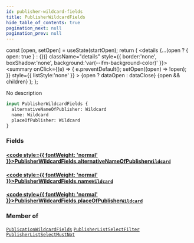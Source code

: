 ```yaml
---
id: publisher-wildcard-fields
title: PublisherWildcardFields
hide_table_of_contents: true
pagination_next: null
pagination_prev: null
---
```







  const [open, setOpen] = useState(startOpen);
  return (
    <details {...(open ? { open: true } : {})} className="details" style={{ border:'none', boxShadow:'none', background:'var(--ifm-background-color)' }}>
      <summary
        onClick={(e) => {
          e.preventDefault();
          setOpen((open) => !open);
        }}
        style={{ listStyle:'none' }}
      >
      {open ? dataOpen : dataClose}
      </summary>
      {open && children}
    </details>
  );
};




No description


```graphql
input PublisherWildcardFields {
  alternativeNameOfPublisher: Wildcard
  name: Wildcard
  placeOfPublisher: Wildcard
}
```




### Fields

#### [<code style={{ fontWeight: 'normal' }}>PublisherWildcardFields.<b>alternativeNameOfPublisher</b></code>](#)<Bullet />[`Wildcard`](/cris/inputs/wildcard) <Badge class="secondary" text="input"/>
> 
> 

#### [<code style={{ fontWeight: 'normal' }}>PublisherWildcardFields.<b>name</b></code>](#)<Bullet />[`Wildcard`](/cris/inputs/wildcard) <Badge class="secondary" text="input"/>
> 
> 

#### [<code style={{ fontWeight: 'normal' }}>PublisherWildcardFields.<b>placeOfPublisher</b></code>](#)<Bullet />[`Wildcard`](/cris/inputs/wildcard) <Badge class="secondary" text="input"/>
> 
> 



### Member of

[`PublicationWildcardFields`](/cris/inputs/publication-wildcard-fields)  <Badge class="secondary" text="input"/><Bullet />[`PublisherListSelectFilter`](/cris/inputs/publisher-list-select-filter)  <Badge class="secondary" text="input"/><Bullet />[`PublisherListSelectMustNot`](/cris/inputs/publisher-list-select-must-not)  <Badge class="secondary" text="input"/>

